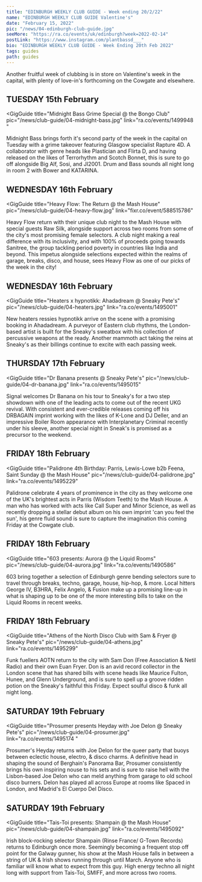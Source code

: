 ---
title: "EDINBURGH WEEKLY CLUB GUIDE - Week ending 20/2/22"
name: "EDINBURGH WEEKLY CLUB GUIDE Valentine's"
date: "February 15, 2022"
pic: "/news/04-edinburgh-club-guide.jpg"
seeMore: "https://ra.co/events/uk/edinburgh?week=2022-02-14"
postLink: "https://www.instagram.com/plantbassd___"
bio: "EDINBURGH WEEKLY CLUB GUIDE - Week Ending 20th Feb 2022"
tags: guides
path: guides
---

Another fruitful week of clubbing is in store on Valentine's week in the capital, with plenty of love-in's forthcoming on the Cowgate and elsewhere.

## TUESDAY 15th February

<GigGuide
  title="Midnight Bass Grime Special @ the Bongo Club"
  pic="/news/club-guide/04-midnight-bass.jpg"
  link="ra.co/events/1499948 "
>
  Midnight Bass brings forth it's second party of the week in the capital on Tuesday with a grime
  takeover featuring Glasgow specialist Rapture 4D. A collaborator with genre heads like Plastician
  and Flirta D, and having released on the likes of Terrorhythm and Scotch Bonnet, this is sure to
  go off alongside Big Alf, Sosi, and JI2001. Drum and Bass sounds all night long in room 2 with
  Bower and KATARINA.
</GigGuide>

## WEDNESDAY 16th February

<GigGuide
  title="Heavy Flow: The Return @ the Mash House"
  pic="/news/club-guide/04-heavy-flow.jpg"
  link="fixr.co/event/588515786"
>
  Heavy Flow return with their unique club night to the Mash House with special guests Raw Silk,
  alongside support across two rooms from some of the city's most promising female selectors. A club
  night making a real difference with its inclusivity, and with 100% of proceeds going towards
  Sanitree, the group tackling period poverty in countries like India and beyond. This impetus
  alongside selections expected within the realms of garage, breaks, disco, and house, sees Heavy
  Flow as one of our picks of the week in the city!
</GigGuide>

## WEDNESDAY 16th February

<GigGuide
  title="Heaters x hypnotikk: Ahadadream @ Sneaky Pete's"
  pic="/news/club-guide/04-heaters.jpg"
  link="ra.co/events/1495001"
>
  New heaters ressies hypnotikk arrive on the scene with a promising booking in Ahadadream. A
  purveyor of Eastern club rhythms, the London-based artist is built for the Sneaky's sweatbox with
  his collection of percussive weapons at the ready. Another mammoth act taking the reins at
  Sneaky's as their billings continue to excite with each passing week.
</GigGuide>

## THURSDAY 17th February

<GigGuide
  title="Dr Banana presents @ Sneaky Pete's"
  pic="/news/club-guide/04-dr-banana.jpg"
  link="ra.co/events/1495015"
>
  Signal welcomes Dr Banana on his tour to Sneaky's for a two step showdown with one of the leading
  acts to come out of the recent UKG revival. With consistent and ever-credible releases coming off
  his DRBAGAIN imprint working with the likes of K-Lone and DJ Deller, and an impressive Boiler Room
  appearance with Interplanetary Criminal recently under his sleeve, another special night in
  Sneak's is promised as a precursor to the weekend.
</GigGuide>

## FRIDAY 18th February

<GigGuide
  title="Palidrone 4th Birthday: Parris, Lewis-Lowe b2b Feena, Saint Sunday @ the Mash House"
  pic="/news/club-guide/04-palidrone.jpg"
  link="ra.co/events/1495229"
>
  Palidrone celebrate 4 years of prominence in the city as they welcome one of the UK's brightest
  acts in Parris (Wisdom Teeth) to the Mash House. A man who has worked with acts like Call Super
  and Minor Science, as well as recently dropping a stellar debut album on his own imprint 'can you
  feel the sun', his genre fluid sound is sure to capture the imagination this coming Friday at the
  Cowgate club.
</GigGuide>

## FRIDAY 18th February

<GigGuide
  title="603 presents: Aurora @ the Liquid Rooms"
  pic="/news/club-guide/04-aurora.jpg"
  link="ra.co/events/1490586"
>
  603 bring together a selection of Edinburgh genre bending selectors sure to travel through breaks,
  techno, garage, house, hip-hop, & more. Local hitters George IV, B3HRA, Felix Angelo, & Fusion
  make up a promising line-up in what is shaping up to be one of the more interesting bills to take
  on the Liquid Rooms in recent weeks.
</GigGuide>

## FRIDAY 18th February

<GigGuide
  title="Athens of the North Disco Club with Sam & Fryer @ Sneaky Pete's"
  pic="/news/club-guide/04-athens.jpg"
  link="ra.co/events/1495299"
>
  Funk fuellers AOTN return to the city with Sam Don (Free Association & Netil Radio) and their own
  Euan Fryer. Don is an avid record collector in the London scene that has shared bills with scene
  heads like Maurice Fulton, Hunee, and Glenn Underground, and is sure to spell up a groove ridden
  potion on the Sneaky's faithful this Friday. Expect soulful disco & funk all night long.
</GigGuide>

## SATURDAY 19th February

<GigGuide
  title="Prosumer presents Heyday with Joe Delon @ Sneaky Pete's"
  pic="/news/club-guide/04-prosumer.jpg"
  link="ra.co/events/1495174 "
>
  Prosumer's Heyday returns with Joe Delon for the queer party that buoys between eclectic house,
  electro, & disco charms. A definitive head in shaping the sound of Berghain's Panorama Bar,
  Prosumer consistently brings his own inspiring nouse to his sets and is sure to raise hell with
  the Lisbon-based Joe Delon who can meld anything from garage to old school disco burners. Delon
  has played all across Europe at rooms like Spaced in London, and Madrid's El Cuerpo Del Disco.
</GigGuide>

## SATURDAY 19th February

<GigGuide
  title="Tais-Toi presents: Shampain @ the Mash House"
  pic="/news/club-guide/04-shampain.jpg"
  link="ra.co/events/1495092"
>
  Irish block-rocking selector Shampain (Rinse France/ G-Town Records) returns to Edinburgh once
  more. Seemingly becoming a frequent stop off point for the Galway gunner, his show at the Mash
  House falls in between a string of UK & Irish shows running through until March. Anyone who is
  familiar will know what to expect from this guy. High energy techno all night long with support
  from Tais-Toi, SMIFF, and more across two rooms.
</GigGuide>
